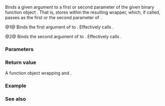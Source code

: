 {{cpp/title|bind1st|bind2nd}}
{{cpp/utility/functional/navbar}}
{{dcl begin}}
{{dcl header|functional}}
{{dcl|deprecated=c++11|until=c++17|num=1|
template&lt; class F, class T &gt;
std::binder1st&lt;F&gt; bind1st( const F&amp; f, const T&amp; x );
}}
{{dcl|deprecated=c++11|until=c++17|num=2|
template&lt; class F, class T &gt;
std::binder2nd&lt;F&gt; bind2nd( const F&amp; f, const T&amp; x );
}}
{{dcl end}}

Binds a given argument {{c|x}} to a first or second parameter of the given binary function object {{c|f}}. That is, stores {{c|x}} within the resulting wrapper, which, if called, passes {{c|x}} as the first or the second parameter of {{c|f}}.

@1@ Binds the first argument of {{c|f}} to {{c|x}}. Effectively calls {{c|std::binder1st&lt;F&gt;(f, typename F::first_argument_type(x))}}.

@2@ Binds the second argument of {{c|f}} to {{c|x}}. Effectively calls {{c|std::binder2nd&lt;F&gt;(f, typename F::second_argument_type(x))}}.

===Parameters===
{{par begin}}
{{par|f|pointer to a function to bind an argument to}}
{{par|x|argument to bind to {{c|f}}}}
{{par end}}

===Return value===
A function object wrapping {{c|f}} and {{c|x}}.

{{cpp/impldef exception}}

===Example===
{{example|code=
#include &lt;algorithm&gt;
#include &lt;cmath&gt;
#include &lt;cstddef&gt;
#include &lt;functional&gt;
#include &lt;iomanip&gt;
#include &lt;iostream&gt;
#include &lt;vector&gt;

int main()
{
    std::vector&lt;double&gt; a = {0, 30, 45, 60, 90, 180};
    std::vector&lt;double&gt; r(a.size());
    const double pi = std::acos(-1); // since C++20 use std::numbers::pi

    std::transform(a.begin(), a.end(), r.begin(),
        std::bind1st(std::multiplies&lt;double&gt;(), pi / 180.0));
//  an equivalent lambda is: [pi](double a) { return a * pi / 180.0; });

    for (std::size_t n = 0; n &lt; a.size(); ++n)
        std::cout &lt;&lt; std::setw(3) &lt;&lt; a[n] &lt;&lt; "° = " &lt;&lt; std::fixed &lt;&lt; r[n]
                  &lt;&lt; " rad\n" &lt;&lt; std::defaultfloat;
}
|output=&lt;nowiki/&gt;
  0° = 0.000000 rad
 30° = 0.523599 rad
 45° = 0.785398 rad
 60° = 1.047198 rad
 90° = 1.570796 rad
180° = 3.141593 rad
}}

===See also===
{{dsc begin}}
{{dsc inc|cpp/utility/functional/dsc binder12}}
{{dsc inc|cpp/utility/functional/dsc bind_front}}
{{dsc end}}

{{langlinks|de|es|fr|it|ja|pt|ru|zh}}